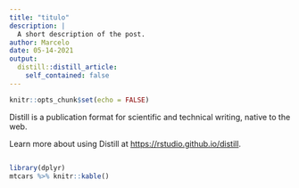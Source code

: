 ```yaml
---
title: "titulo"
description: |
  A short description of the post.
author: Marcelo
date: 05-14-2021
output:
  distill::distill_article:
    self_contained: false
---
```



```r
knitr::opts_chunk$set(echo = FALSE)
```

Distill is a publication format for scientific and technical writing, native to the web.

Learn more about using Distill at <https://rstudio.github.io/distill>.


```python


```

```r
library(dplyr)
mtcars %>% knitr::kable()
```


